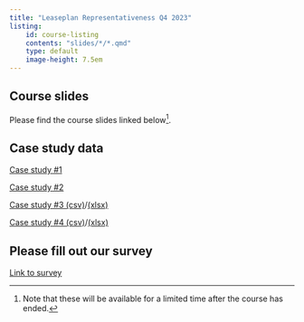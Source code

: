 ```yaml
---
title: "Leaseplan Representativeness Q4 2023"
listing: 
    id: course-listing
    contents: "slides/*/*.qmd"
    type: default
    image-height: 7.5em
---
```


## Course slides

Please find the course slides linked below[^1]. 

[^1]:Note that these will be available for a limited time after the course has ended.


::: {#course-listing}
:::


## Case study data

[Case study #1](/media/case_study_2_data.csv.gz)

[Case study #2](/media/CASE_Representativeness_economic_conditions.xlsx)

[Case study #3 (csv)](/media/case_study_3_data.csv.gz)/[(xlsx)](/media/case_study_3_data.xlsx)

[Case study #4 (csv)](/media/case_study_4_data.csv.gz)/[(xlsx)](/media/case_study_4_data.xlsx)


## Please fill out our survey

[Link to survey](https://forms.gle/t6zHtawccEWbs4ms9)
